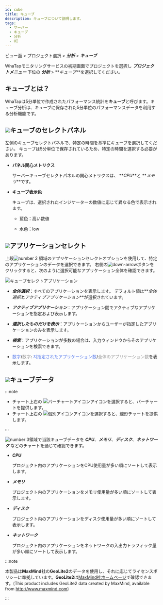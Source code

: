 ```yaml
---
id: cube
title: キューブ
description: キューブについて説明します。
tags:
  - サーバー
  - キューブ
  - 分析
  - UI
---
```




ビュー面 > プロジェクト選択 > **_分析_** > **_キューブ_**

WhaTapモニタリングサービスの初期画面でプロジェクトを選択し **_プロジェクトメニュー_** 下位の **_分析_** > **_キューブ_**を選択してください。 

## キューブとは？

WhaTapは5分単位で作成されたパフォーマンス統計を**キューブ**と呼びます。キューブ分析は、キューブに保存された5分単位のパフォーマンスデータを利用する分析機能です。

<ProdImg img='cube.png' desc='큐브' />

## ![](/img/number-01.png)キューブのセレクトパネル

左側のキューブセレクトパネルで、特定の時間を基準にキューブを選択してください。 キューブは5分単位で保存されているため、特定の時間を選択する必要があります。 

-   **パネル関心メトリクス**

    サーバーキューブセレクトパネルの関心メトリクスは、 **_CPU_**と **_メモリ_**です。

-   **キューブ表示色**

    キューブは、選択されたインジケーターの数値に応じて異なる色で表示されます。

    -   <span class='highfg'>藍色</span>：<span class='highfg'>高い数値</span>

    -   <span class='lowfg'> 水色</span>：<span class='lowfg'>low</span>

## ![](/img/number-02.png)アプリケーションセレクト

上段![number 2](/img/number-02.png) 領域のアプリケーションセレクトオプションを使用して、特定のアプリケーションのデータを選択できます。 右側の![down-arrow](/img/down-arrow.svg)ボタンをクリックすると、次のように選択可能なアプリケーション全体を確認できます。 

![キューブセレクトアプリケーション](/img/cube-select-app.png)

-   **_全体選択_**：すべてのアプリケーションを表示します。 デフォルト値は**_全体選択_**と**_アクティブアプリケーション_**が選択されています。 

-   **_アクティブアプリケーション_**：アプリケーション間でアクティブなアプリケーションを指定および表示します。 

-   **_選択したものだけを表示_**：アプリケーションからユーザーが指定したアプリケーションのみを表示します。 

-   **_検索_**：アプリケーションが多数の場合は、入力ウィンドウからそのアプリケーションを検索できます。

-   <font color='5B7DEC'>数字</font>/<font color='979797'>数字</font>: <font color='5B7DEC'>지指定されたアプリケーション数</font>/<font color='979797'>全体のアプリケーション数</font>を表示します。

## ![](/img/number-03.png)キューブデータ

:::note

-   チャート上右の ![バーチャートアイコン](/img/ic-dashboard-bar-chart.svg)アイコンを選択すると、バーチャートを提供します。 
-   チャート上右の ![個別アイコン](/img/ic-multiline-chart.svg)アイコンを選択すると、線形チャートを提供します。

:::

![number 3](/img/number-03.png)領域で当該キューブデータを **_CPU_**、**_メモリ_**、**_ディスク_**、**_ネットワーク_** などのチャートを通じて確認できます。

-   **_CPU_**

    プロジェクト内のアプリケーションをCPU使用量が多い順にソートして表示します。 

-   **_メモリ_**

    プロジェクト内のアプリケーションをメモリ使用量が多い順にソートして表示します。

-   **_ディスク_**

    プロジェクト内のアプリケーションをディスク使用量が多い順にソートして表示します。

-   **_ネットワーク_**

    プロジェクト内のアプリケーションをネットワークの入出力トラフィック量が多い順にソートして表示します。

:::note

本製品は**MaxMind**社の**GeoLite2**のデータを使用し、それに応じてライセンスポリシーに準拠しています。**GeoLite2**は[MaxMind社ホームページ](http://www.maxmind.com)で確認できます。(This product includes GeoLite2 data created by MaxMind, available from http://www.maxmind.com)

:::
